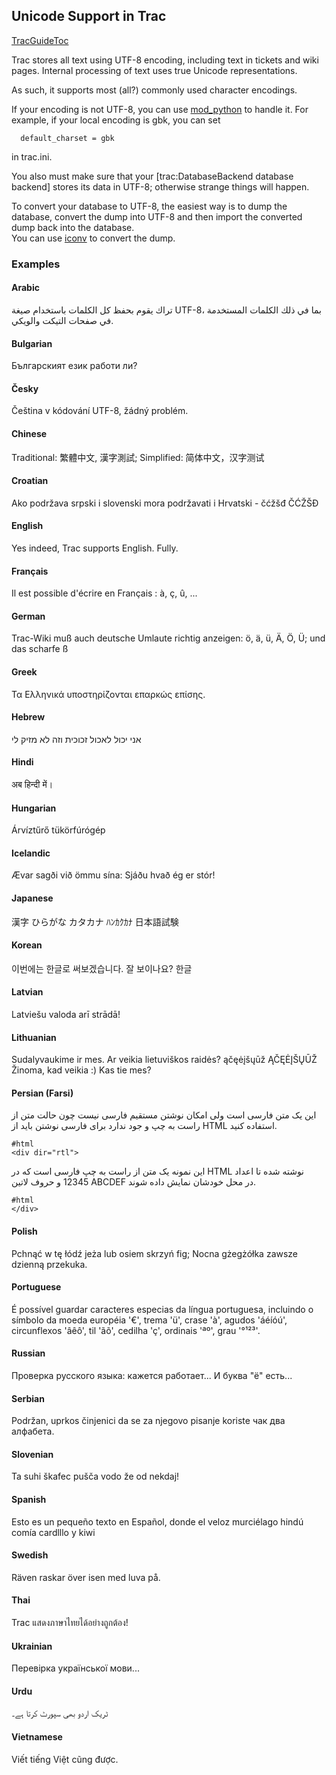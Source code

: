 
== Unicode Support in Trac ==
[[TracGuideToc]]

Trac stores all text using UTF-8 encoding, including text in tickets and wiki pages. Internal processing of text uses true Unicode representations.

As such, it supports most (all?) commonly used character encodings.

If your encoding is not UTF-8, you can use [[TracModPython| mod_python]] to handle it.  For example, if your local encoding is gbk, you can set 
   default_charset = gbk
in trac.ini.

You also must make sure that your [trac:DatabaseBackend database backend] stores its data in UTF-8; otherwise strange things will happen.

To convert your database to UTF-8, the easiest way is to dump the database, convert the dump into UTF-8 and then import the converted dump back into the database.<br>
You can use [http://www.gnu.org/software/libiconv/documentation/libiconv/iconv.1.html iconv] to convert the dump.


=== Examples ===

==== Arabic ====
تراك يقوم بحفظ كل الكلمات باستخدام صيغة UTF-8، بما في ذلك الكلمات المستخدمة في صفحات  التيكت والويكي.

==== Bulgarian ====
Българският език работи ли?

==== Česky ====
Čeština v kódování UTF-8, žádný problém.

==== Chinese ====
Traditional: 繁體中文, 漢字測試; Simplified: 简体中文，汉字测试

==== Croatian ====
Ako podržava srpski i slovenski mora podržavati i Hrvatski - čćžšđ ČĆŽŠĐ 

==== English ====
Yes indeed, Trac supports English. Fully.

==== Français ====
Il est possible d'écrire en Français : à, ç, û, ...

==== German ====
Trac-Wiki muß auch deutsche Umlaute richtig anzeigen: ö, ä, ü, Ä, Ö, Ü; und das scharfe ß

==== Greek ====
Τα Ελληνικά υποστηρίζονται επαρκώς επίσης.

==== Hebrew ====
אני יכול לאכול זכוכית וזה לא מזיק לי

==== Hindi ====
अब हिन्दी में।

==== Hungarian ====
Árvíztűrő tükörfúrógép

==== Icelandic ====
Ævar sagði við ömmu sína: Sjáðu hvað ég er stór!

==== Japanese ====
漢字 ひらがな カタカナ ﾊﾝｶｸｶﾅ 日本語試験

==== Korean ====
이번에는 한글로 써보겠습니다. 잘 보이나요? 한글

==== Latvian ====

Latviešu valoda arī strādā!

==== Lithuanian ====
Sudalyvaukime ir mes. Ar veikia lietuviškos raidės? ąčęėįšųūž ĄČĘĖĮŠŲŪŽ Žinoma, kad veikia :)
Kas tie mes?

==== Persian (Farsi) ====
این یک متن فارسی است ولی امکان نوشتن مستقیم فارسی نیست چون حالت متن از راست به چپ و جود ندارد برای فارسی نوشتن باید از HTML استفاده کنید.
<pre>
#html
<div dir="rtl">
</pre>
این نمونه یک متن از راست به چپ فارسی است که در HTML نوشته شده تا اعداد 12345 و حروف لاتین ABCDEF در محل خودشان نمایش داده شوند.
<pre>
#html
</div>
</pre>

==== Polish ====
Pchnąć w tę łódź jeża lub osiem skrzyń fig; Nocna gżegżółka zawsze dzienną przekuka.

==== Portuguese ====
É possível guardar caracteres especias da língua portuguesa, incluindo o símbolo da moeda européia '€', trema 'ü', crase 'à', agudos 'áéíóú', circunflexos 'âêô', til 'ãõ', cedilha 'ç', ordinais 'ªº', grau '°¹²³'.

==== Russian ====
Проверка русского языка: кажется работает... И буква "ё" есть...

==== Serbian ====
Podržan, uprkos činjenici da se za njegovo pisanje koriste чак два алфабета.

==== Slovenian ====
Ta suhi škafec pušča vodo že od nekdaj!

==== Spanish ====
Esto es un pequeño texto en Español, donde el veloz murciélago hindú comía cardlllo y kiwi

==== Swedish ====
Räven raskar över isen med luva på.

==== Thai ====
Trac แสดงภาษาไทยได้อย่างถูกต้อง!

==== Ukrainian ====
Перевірка української мови...

==== Urdu ====
ٹریک اردو بھی سپورٹ کرتا ہے۔

==== Vietnamese ====
Viết tiếng Việt cũng được.



{{TracNotice|{{PAGENAME}}}}
